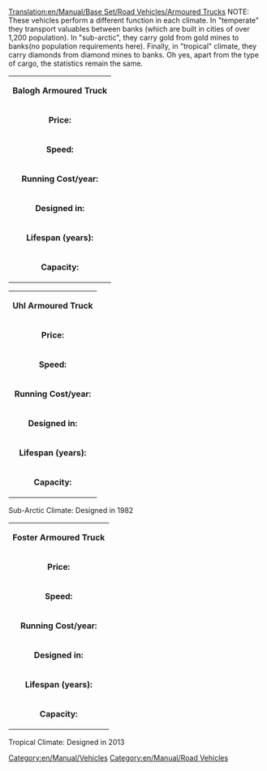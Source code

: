 [[Translation:en/Manual/Base Set/Road Vehicles/Armoured Trucks]]
[[Category:en/Manual/Vehicles]][[Category:en/Manual/Road Vehicles]]
NOTE: These vehicles perform a different function in each climate. In "temperate" they transport valuables between banks (which are built in cities of over 1,200 population). In "sub-arctic", they carry gold from gold mines to banks(no population requirements here). Finally, in "tropical" climate, they carry diamonds from diamond mines to banks. Oh yes, apart from the type of cargo, the statistics remain the same.

{|
| colspan=2 align=center| '''Balogh Armoured Truck'''
|-
| '''Price:'''|| £5,945 ($11,890) 
|-
| '''Speed:''' || 30 mph (48 km/h)
|-
| '''Running Cost/year:'''||£421 ($842)
|-
| '''Designed in:'''||1936
|-
| '''Lifespan (years):'''||15
|-
| '''Capacity:'''||12 bags of valuables/gold/diamonds
|}

{|
| colspan=2 align=center| '''Uhl Armoured Truck'''
|-
| '''Price:'''|| £6,970 ($13,940) 
|-
| '''Speed:''' || 55 mph (88 km/h)
|-
| '''Running Cost/year:'''||£787 ($1,574)
|-
| '''Designed in:'''||1981
|-
| '''Lifespan (years):'''||15
|-
| '''Capacity:'''||15 bags of valuables/gold/diamonds
|}
Sub-Arctic Climate: Designed in 1982

{|
| colspan=2 align=center| '''Foster Armoured Truck'''
|-
| '''Price:'''|| £7,380 ($14,760) 
|-
| '''Speed:''' || 70 mph (112 km/h)
|-
| '''Running Cost/year:'''||£1,125 ($2,250)
|-
| '''Designed in:'''||2012
|-
| '''Lifespan (years):'''||15
|-
| '''Capacity:'''||16 bags of valuables/gold/diamonds
|}
Tropical Climate: Designed in 2013